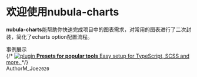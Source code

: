 

<Meta title="Welcome/介绍" />

<style>{`
  .subheading {
    --mediumdark: '#999999';
    font-weight: 900;
    font-size: 13px;
    color: #999;
    letter-spacing: 6px;
    line-height: 24px;
    text-transform: uppercase;
    margin-bottom: 12px;
    margin-top: 40px;
  }

  .link-list {
    display: grid;
    grid-template-columns: 1fr;
    grid-template-rows: 1fr 1fr;
    row-gap: 10px;
  }

  @media (min-width: 620px) {
    .link-list {
      row-gap: 20px;
      column-gap: 20px;
      grid-template-columns: 1fr 1fr;
    }
  }

  @media all and (-ms-high-contrast:none) {
  .link-list {
      display: -ms-grid;
      -ms-grid-columns: 1fr 1fr;
      -ms-grid-rows: 1fr 1fr;
    }
  }

  .link-item {
    display: block;
    padding: 20px 30px 20px 15px;
    border: 1px solid #00000010;
    border-radius: 5px;
    transition: background 150ms ease-out, border 150ms ease-out, transform 150ms ease-out;
    color: #333333;
    display: flex;
    align-items: flex-start;
  }

  .link-item:hover {
    border-color: #1EA7FD50;
    transform: translate3d(0, -3px, 0);
    box-shadow: rgba(0, 0, 0, 0.08) 0 3px 10px 0;
  }

  .link-item:active {
    border-color: #1EA7FD;
    transform: translate3d(0, 0, 0);
  }

  .link-item strong {
    font-weight: 700;
    display: block;
    margin-bottom: 2px;
  }
  
  .link-item img {
    height: 40px;
    width: 40px;
    margin-right: 15px;
    flex: none;
  }

  .link-item span {
    font-size: 14px;
    line-height: 20px;
  }

  .tip {
    display: inline-block;
    border-radius: 1em;
    font-size: 11px;
    line-height: 12px;
    font-weight: 700;
    background: #E7FDD8;
    color: #66BF3C;
    padding: 4px 12px;
    margin-right: 10px;
    vertical-align: top;
  }

  .tip-wrapper {
    font-size: 13px;
    line-height: 20px;
    margin-top: 40px;
    margin-bottom: 40px;
  }

  .tip-wrapper code {
    font-size: 12px;
    display: inline-block;
  }

  
`}</style>

# 欢迎使用nubula-charts

**nubula-charts**能帮助你快速完成项目中的图表需求，对常用的图表进行了二次封装，简化了echarts option配置流程。

<!-- Browse example stories now by navigating to them in the sidebar.
View their code in the `src/storybook-examples` directory to learn how they work.
We recommend building UIs with a [**component-driven**](https://componentdriven.org) process starting with atomic components and ending with pages. -->

<div class="subheading">事例展示</div>

<div class="link-list">
  {/* <a class="link-item" href="https://storybook.js.org/docs/react/api/presets" target="_blank">
    <img src={Plugin} alt="plugin" />
    <span>
      <strong>Presets for popular tools</strong>
      Easy setup for TypeScript, SCSS and more.
    </span>
  </a> */}
  <div class="link-item">
    <Bar 
      width={'100%'}
      height={'300px'}
      unit={'单位/次'}
      toolTipUnit={'次'}
      barWidth={15}
      axisLineColor={'#8e9eab'}
      axisFontColor={'#8e9eab'}
      rotate={0}
      chartData={[
        {
          name:'数据一',
          colors: ['#02AAB0','#00CDAC'],
          xData: ['一月','二月','三月'],
          yData: [10,11,12]
        },
        {
          name:'数据二',
          colors: ['#8E2DE2','#4A00E0'],
          xData: ['一月','二月','三月'],
          yData: [20,6,32]
        }
      ]}
    />
  </div>
  <div class="link-item">
    <Pie 
      width={'100%'}
      height={'300px'}
      toolTipUnit={'次'}
      bckColor={'rgba(255,255,255,0.05)'}
      chartData={[
        {
          name:'数据1',
          color: '#02AAB0',
          value: '200'
        },
        {
          name:'数据2',
          color: '#00CDAC',
          value: '100'
        },
        {
          name:'数据3',
          color: '#FD866A',
          value: '180'
        },
      ]}
    />
  </div>
  
</div>

<div class="tip-wrapper">
  <span class="tip">Author</span>M_Joe<code>2020</code>
</div>
